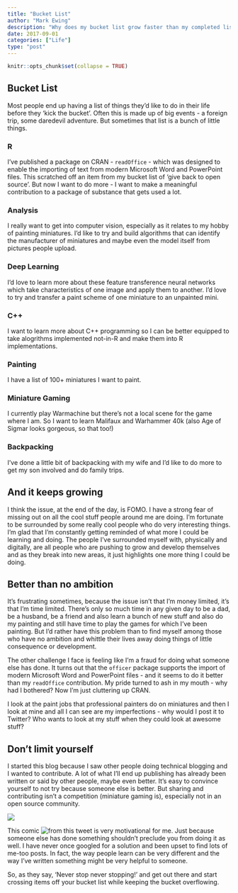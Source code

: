 ```yaml
---
title: "Bucket List"
author: "Mark Ewing"
description: "Why does my bucket list grow faster than my completed list?"
date: 2017-09-01
categories: ["Life"]
type: "post"
---
```


```r
knitr::opts_chunk$set(collapse = TRUE)
```

## Bucket List

Most people end up having a list of things they'd like to do in their life before they 'kick the bucket'.  Often this is made up of big events - a foreign trip, some daredevil adventure.  But sometimes that list is a bunch of little things.

### R

I've published a package on CRAN - `readOffice` - which was designed to enable the importing of text from modern Microsoft Word and PowerPoint files.  This scratched off an item from my bucket list of 'give back to open source'.  But now I want to do more - I want to make a meaningful contribution to a package of substance that gets used a lot.

### Analysis

I really want to get into computer vision, especially as it relates to my hobby of painting miniatures.  I'd like to try and build algorithms that can identify the manufacturer of miniatures and maybe even the model itself from pictures people upload.

### Deep Learning

I'd love to learn more about these feature transference neural networks which take characteristics of one image and apply them to another.  I'd love to try and transfer a paint scheme of one miniature to an unpainted mini.

### C++

I want to learn more about C++ programming so I can be better equipped to take alogrithms implemented not-in-R and make them into R implementations.

### Painting

I have a list of 100+ miniatures I want to paint.

### Miniature Gaming

I currently play Warmachine but there's not a local scene for the game where I am.  So I want to learn Malifaux and Warhammer 40k (also Age of Sigmar looks gorgeous, so that too!)

### Backpacking

I've done a little bit of backpacking with my wife and I'd like to do more to get my son involved and do family trips.

## And it keeps growing

I think the issue, at the end of the day, is FOMO.  I have a strong fear of missing out on all the cool stuff people around me are doing.  I'm fortunate to be surrounded by some really cool people who do very interesting things.  I'm glad that I'm constantly getting reminded of what more I could be learning and doing. The people I've surrounded myself with, physically and digitally, are all people who are pushing to grow and develop themselves and as they break into new areas, it just highlights one more thing I could be doing.

## Better than no ambition

It's frustrating sometimes, because the issue isn't that I'm money limited, it's that I'm time limited.  There's only so much time in any given day to be a dad, be a husband, be a friend and also learn a bunch of new stuff and also do my painting and still have time to play the games for which I've been painting.  But I'd rather have this problem than to find myself among those who have no ambition and whittle their lives away doing things of little consequence or development.

The other challenge I face is feeling like I'm a fraud for doing what someone else has done.  It turns out that the `officer` package supports the import of modern Microsoft Word and PowerPoint files - and it seems to do it better than my `readOffice` contribution.  My pride turned to ash in my mouth - why had I bothered?  Now I'm just cluttering up CRAN.

I look at the paint jobs that professional painters do on miniatures and then I look at mine and all I can see are my imperfections - why would I post it to Twitter? Who wants to look at my stuff when they could look at awesome stuff?

## Don't limit yourself

I started this blog because I saw other people doing technical blogging and I wanted to contribute.  A lot of what I'll end up publishing has already been written or said by other people, maybe even better.  It's easy to convince yourself to not try because someone else is better.  But sharing and contributing isn't a competition (miniature gaming is), especially not in an open source community.

![](/img/2017-09-01-content.jpg)

This comic ![from this tweet](https://twitter.com/fictionaIs/status/858211515882651648) is very motivational for me.  Just because someone else has done something shouldn't preclude you from doing it as well.  I have never once googled for a solution and been upset to find lots of me-too posts.  In fact, the way people learn can be very different and the way I've written something might be very helpful to someone.

So, as they say, 'Never stop never stopping!' and get out there and start crossing items off your bucket list while keeping the bucket overflowing.